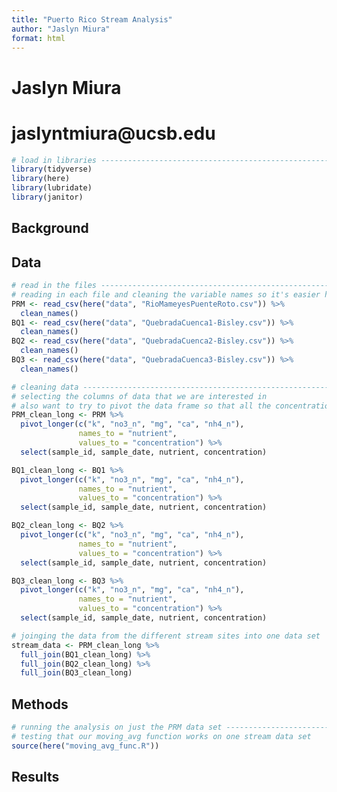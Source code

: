 ```yaml
---
title: "Puerto Rico Stream Analysis"
author: "Jaslyn Miura"
format: html
---
```


# Jaslyn Miura

# jaslyntmiura@ucsb.edu

```r
# load in libraries ------------------------------------------------------------
library(tidyverse)
library(here)
library(lubridate)
library(janitor)
```

## Background

## Data

```r
# read in the files ------------------------------------------------------------
# reading in each file and cleaning the variable names so it's easier handle
PRM <- read_csv(here("data", "RioMameyesPuenteRoto.csv")) %>% 
  clean_names()
BQ1 <- read_csv(here("data", "QuebradaCuenca1-Bisley.csv")) %>% 
  clean_names()
BQ2 <- read_csv(here("data", "QuebradaCuenca2-Bisley.csv")) %>% 
  clean_names()
BQ3 <- read_csv(here("data", "QuebradaCuenca3-Bisley.csv")) %>% 
  clean_names()

# cleaning data ----------------------------------------------------------------
# selecting the columns of data that we are interested in
# also want to try to pivot the data frame so that all the concentrations are in one column but nutrient is defined by row
PRM_clean_long <- PRM %>% 
  pivot_longer(c("k", "no3_n", "mg", "ca", "nh4_n"),
               names_to = "nutrient",
               values_to = "concentration") %>% 
  select(sample_id, sample_date, nutrient, concentration)

BQ1_clean_long <- BQ1 %>% 
  pivot_longer(c("k", "no3_n", "mg", "ca", "nh4_n"),
               names_to = "nutrient",
               values_to = "concentration") %>% 
  select(sample_id, sample_date, nutrient, concentration)

BQ2_clean_long <- BQ2 %>% 
  pivot_longer(c("k", "no3_n", "mg", "ca", "nh4_n"),
               names_to = "nutrient",
               values_to = "concentration") %>% 
  select(sample_id, sample_date, nutrient, concentration)

BQ3_clean_long <- BQ3 %>% 
  pivot_longer(c("k", "no3_n", "mg", "ca", "nh4_n"),
               names_to = "nutrient",
               values_to = "concentration") %>% 
  select(sample_id, sample_date, nutrient, concentration)

# joinging the data from the different stream sites into one data set
stream_data <- PRM_clean_long %>% 
  full_join(BQ1_clean_long) %>% 
  full_join(BQ2_clean_long) %>% 
  full_join(BQ3_clean_long)

```


## Methods

```r
# running the analysis on just the PRM data set --------------------------------
# testing that our moving_avg function works on one stream data set
source(here("moving_avg_func.R"))


```


## Results
